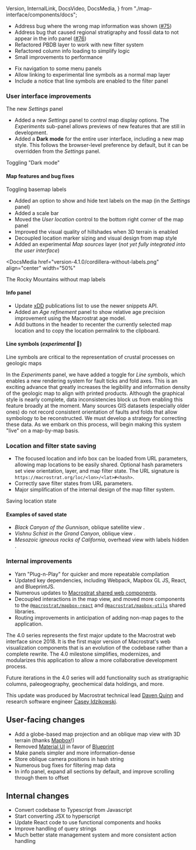   Version,
  InternalLink,
  DocsVideo,
  DocsMedia,
} from "./map-interface/components/docs";

<Version spec="4.1.2" date="February 3, 2023" major={false} />

- Address bug where the wrong map information was shown ([#75](https://github.com/UW-Macrostrat/web/issues/75))
- Address bug that caused regional stratigraphy and fossil data to not appear in the info panel ([#76](https://github.com/UW-Macrostrat/web/issues/76))
- Refactored PBDB layer to work with new filter system
- Refactored column info loading to simplify logic
- Small improvements to performance

<Version spec="4.1.1" date="February 2, 2023" major={false} />

- Fix navigation to some menu panels
- Allow linking to experimental line symbols as a normal map layer
- Include a notice that line symbols are enabled to the filter panel

<Version spec="4.1.0" date="February 1, 2023" />

### User interface improvements

<DocsMedia href="version-4.1.0/settings-panel.png" width={120}>
  The new <em>Settings</em> panel
</DocsMedia>

- Added a new _Settings_ panel to control map display options. The
  _Experiments_ sub-panel allows previews of new features that are still in development.
- Added a **Dark mode** for the entire user interface, including a new map style. This follows
  the browser-level preference by default, but it can be overridden from the _Settings_ panel.

<DocsMedia href="version-4.1.0/dark-mode.mp4" align="center" width="50%">
  Toggling "Dark mode"
</DocsMedia>

#### Map features and bug fixes

<DocsMedia href="version-4.1.0/basemap-labels.mp4" align="center" width="70%">
  Toggling basemap labels
</DocsMedia>

- Added an option to show and hide text labels on the map (in the _Settings_ panel)
- Added a scale bar
- Moved the _User location_ control to the bottom right corner of the map panel
- Improved the visual quality of hillshades when 3D terrain is enabled
- Decoupled location marker sizing and visual design from map style
- Added an experimental _Map sources_ layer (_not yet fully integrated into the user interface_)

<DocsMedia
  href="version-4.1.0/cordillera-without-labels.png"
  align="center"
  width="50%"
>
  The Rocky Mountains without map labels
</DocsMedia>

#### Info panel

<DocsMedia href="version-4.1.0/infobox-header.png" />
<DocsMedia href="version-4.1.0/age-refinement-panel.png" />

- Update [xDD](https://xdd.wisc.edu) publications list to use the newer snippets API.
- Added an _Age refinement_ panel to show relative age precision improvement
  using the Macrostrat age model.
- Add buttons in the header to recenter the currently selected map location
  and to copy the location permalink to the clipboard.

#### Line symbols (_experimental_ 🧫)

<DocsMedia href="version-4.1.0/experimental-line-symbols.mp4" align="center">
  Line symbols are critical to the representation of crustal processes on
  geologic maps
</DocsMedia>

In the _Experiments_ panel, we have added a toggle for _Line symbols_, which
enables a new rendering system for fault ticks and fold axes. This is
an exciting advance that greatly increases the legibility and information
density of the geologic map to align with printed products. Although the
graphical style is nearly complete, data inconsistencies block us from
enabling this feature broadly at the moment. Many sources GIS datasets (especially older ones) do not
record consistent orientation of faults and folds that allow symbology to be reconstructed. We must develop a
strategy for correcting these data. As we embark on this process, will begin making this system "live" on a
map-by-map basis.

### Location and filter state saving

- The focused location and info box can be loaded from URL parameters, allowing map locations to be easily shared.
  Optional hash parameters set view orientation, layer, and map filter state. The URL signature is
  `https://macrostrat.org/loc/<lon>/<lat>#<hash>`.
- Correctly save filter states from URL parameters.
- Major simplification of the internal design of the map filter system.

<DocsMedia href="version-4.1.0/save-location.mp4" align="center" width="50%">
  Saving location state
</DocsMedia>

#### Examples of saved state

- <InternalLink to="loc/-107.7083/38.5802#x=-107.8909&y=38.7058&z=8.73km&a=132&e=76&show=satellite,geology">
    <em>Black Canyon of the Gunnison</em>, oblique satellite view
  </InternalLink>
  .
- <InternalLink to="loc/-112.1976/36.0962#strat_name_concepts=11016&x=-112.236&y=36.2119&z=15.61km&a=165&e=42">
    <em>Vishnu Schist in the Grand Canyon</em>, oblique view
  </InternalLink>
  .
- <InternalLink to="#intervals=32&lithology_classes=igneous&x=-116.7569&y=34.7144&z=7.6&hide=labels">
    <em>Mesozoic igneous rocks of California</em>, overhead view with labels
    hidden
  </InternalLink>
  .

### Internal improvements

- Yarn "Plug-n-Play" for quicker and more repeatable compilation
- Updated key dependencies, including Webpack, Mapbox GL JS, React, and BlueprintJS.
- Numerous updates to [Macrostrat shared web components](https://github.com/UW-Macrostrat/web-components).
- Decoupled interactions in the map view, and moved more components
  to the [`@macrostrat/mapbox-react`](https://npmjs.org/package/@macrostrat/mapbox-react)
  and [`@macrostrat/mapbox-utils`](https://npmjs.org/package/@macrostrat/mapbox-utils) shared libraries.
- Routing improvements in anticipation of adding non-map pages to the application.

<Version spec="4.0.0" date="July 6, 2022" />

The 4.0 series represents the first major update to the Macrostrat web interface
since 2018. It is the first major version of Macrostrat's web visualization
components that is an evolution of the codebase rather than a complete rewrite.
The 4.0 milestone simplifies, modernizes, and modularizes this application to
allow a more collaborative development process.

Future iterations in the 4.0 series will add functionality such as
stratigraphic columns, paleogeography, geochemical data
holdings, and more.

This update was produced by Macrostrat technical lead [Daven Quinn](https://davenquinn.com)
and research software engineer [Casey Idzikowski](https://caseyidzikowski.com).

## User-facing changes

- Add a globe-based map projection and an oblique map
  view with 3D terrain (thanks [Mapbox](https://www.mapbox.com/)!)
- Removed [Material UI](https://material-ui.com/) in favor of [Blueprint](https://blueprintjs.com/)
- Make panels simpler and more information-dense
- Store oblique camera positions in hash string
- Numerous bug fixes for filtering map data
- In info panel, expand all sections by default, and improve scrolling through them
  to offset

## Internal changes

- Convert codebase to Typescript from Javascript
- Start converting JSX to hyperscript
- Update React code to use functional components and hooks
- Improve handling of query strings
- Much better state management system and more consistent action handling
